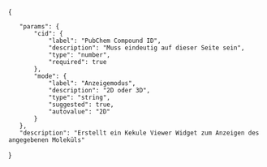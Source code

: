 <includeonly>
{{Helper/UI/VE/Visible
|icon=chem
|content=Chem Viewer
}}
{{Helper/UI/VE/Hidden 
|content=<div class="div_kekule_view div_kekule_view_{{{mode}}} div_kekule_format_sdf div_kekule_source_pubchem" id="chemViewer_{{{cid}}}_{{{mode}}}" style="width:300px;height:300px;border:1px solid black">{{{cid}}}</div>
}}</includeonly>
<noinclude>
<templatedata>
{
	"params": {
		"cid": {
			"label": "PubChem Compound ID",
			"description": "Muss eindeutig auf dieser Seite sein",
			"type": "number",
			"required": true
		},
		"mode": {
			"label": "Anzeigemodus",
			"description": "2D oder 3D",
			"type": "string",
			"suggested": true,
			"autovalue": "2D"
		}
	},
	"description": "Erstellt ein Kekule Viewer Widget zum Anzeigen des angegebenen Moleküls"
}
</templatedata>
</noinclude>